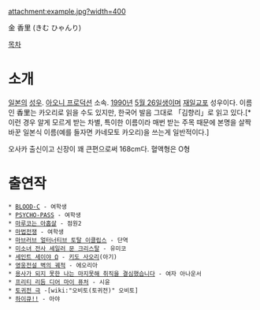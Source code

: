 attachment:example.jpg?width=400

金 香里 (きむ ひゃんり)

[[목차]] 
= 소개 =
[[일본]]의 [[성우]]. [[아오니 프로덕션]] 소속. [[1990년]] [[5월 26일]]생이며 [[재일교포]] 성우이다. 이름인 香里는 카오리로 읽을 수도 있지만, 한국어 발음 그대로 「김향리」로 읽고 있다.[* 이런 경우 알게 모르게 받는 차별, 특이한 이름이라 매번 받는 주목 때문에 본명을 살짝 바꾼 일본식 이름(예를 들자면 카네모토 카오리)을 쓰는게 일반적이다.]

오사카 출신이고 신장이 꽤 큰편으로써 168cm다. 혈액형은 O형

= 출연작 = 
 * [[BLOOD-C]] - 여학생
 * [[PSYCHO-PASS]] - 여학생
 * [[마루코는 아홉살]] - 점원2
 * [[마법전쟁]] - 여학생
 * [[마브러브 얼터너티브 토탈 이클립스]] - 단역
 * [[미소녀 전사 세일러 문 크리스탈]] - 유미코
 * [[세인트 세이야 Ω]] - [[키도 사오리]](아기)
 * [[영웅전설 벽의 궤적]] - 에오리아
 * [[용사가 되지 못한 나는 마지못해 취직을 결심했습니다]] - 여자 아나운서
 * [[프리티 리듬 디어 마이 퓨처]] - 시윤
 * [[토귀전 극]] -[wiki:"오비토(토귀전)" 오비토]
 * [[하이큐!!]] - 아야
